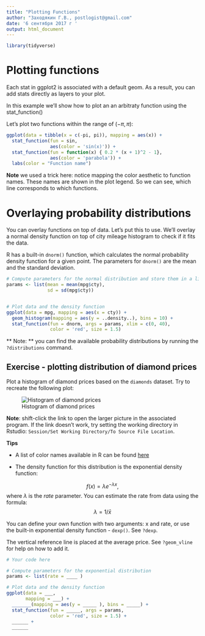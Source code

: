 ```yaml
---
title: "Plotting Functions"
author: "Заходякин Г.В., postlogist@gmail.com"
date: '6 сентября 2017 г '
output: html_document
---
```


```r
library(tidyverse)
```

# Plotting functions

Each stat in ggplot2 is associated with a default geom. As a result, you can add stats directly as layers to your plot.

In this example we'll show how to plot an an arbitraty function using the stat_function()

Let's plot two functions within the range of $(-\pi, \pi)$:


```r
ggplot(data = tibble(x = c(-pi, pi)), mapping = aes(x)) +
  stat_function(fun = sin, 
                aes(color = 'sin(x)')) +
  stat_function(fun = function(x) { 0.2 * (x + 1)^2 - 1}, 
                aes(color = 'parabola')) +
  labs(color = "Function name")
```

**Note** we used a trick here: notice mapping the color aesthetic to function names. These names are shown in the plot legend. So we can see, which line corresponds to which functions.


# Overlaying probability distributions

You can overlay functions on top of data. Let's put this to use. We'll overlay a normal density function on top of city mileage histogram to check if it fits the data. 


R has a built-in `dnorm()` function, which calculates the normal probability density function for a given point. The parameters for `dnorm()` are the mean and the standard deviation.

```r
# Compute parameters for the normal distribution and store them in a list
params <- list(mean = mean(mpg$cty), 
               sd = sd(mpg$cty))


# Plot data and the density function
ggplot(data = mpg, mapping = aes(x = cty)) +
  geom_histogram(mapping = aes(y = ..density..), bins = 10) +
  stat_function(fun = dnorm, args = params, xlim = c(0, 40), 
                color = 'red', size = 1.5)


```

** Note: ** you can find the available probability distributions by running the `?distributions` command.

## Exercise - plotting distribution of diamond prices

Plot a histogram of diamond prices based on the `diamonds` dataset. Try to recreate the following plot:


![Histogram of diamond prices](pics/diamond_prices.png)


**Note**: shift-click the link to open the larger picture in the associated program. If the link doesn't work, try setting the working directory in Rstudio: `Session/Set Working Directory/To Source File Location`.

**Tips** 

 - A list of color names available in R can be found [here](http://research.stowers-institute.org/efg/R/Color/Chart/ColorChart.pdf)

 - The density function for this distribution is the exponential density function: 
 
 
 $$ f(x) = \lambda e^{-\lambda x}, $$
 where $\lambda$ is the *rate* parameter. You can estimate the rate from data using the formula:
$$ \lambda = 1 / \bar{x} $$


You can define your own function with two arguments: x and rate, or use the built-in exponential density function - `dexp()`. See `?dexp`.

The vertical reference line is placed at the average price. See `?geom_vline` for help on how to add it.


```r
# Your code here

# Compute parameters for the exponential distribution
params <- list(rate = ____ )

# Plot data and the density function
ggplot(data = ___, 
       mapping = ___) +
  _______(mapping = aes(y = _____ ), bins = _____) +
  stat_function(fun = _____, args = params, 
                color = 'red', size = 1.5) + 
  ______ +
  ______

```
